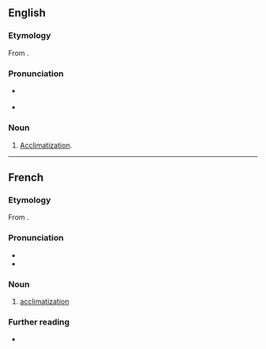 ==English==

===Etymology===
From {{der|en|fr|acclimatation}}.

===Pronunciation===
* {{a|US}} {{IPA|en|/æklɪˈmeɪʃən/}}
* {{rhymes|en|eɪʃən|s=5}}

===Noun===
{{en-noun|~}}

# {{lb|en|rare}} [[acclimatization|Acclimatization]].

----

==French==

===Etymology===
From {{m|fr|acclimater}}.

===Pronunciation===
* {{fr-IPA}}
* {{audio|fr|Fr-acclimatation.ogg|Audio}}

===Noun===
{{fr-noun|f}}

# [[acclimatization]]

===Further reading===
* {{R:TLFi}}